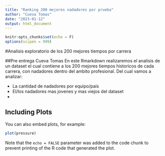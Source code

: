 ```yaml
---
title: "Ranking 200 mejores nadadores por prueba"
author: "Cueva Tomas"
date: "2023-01-12"
output: html_document
---
```


```r
knitr:opts_chunks$set(echo = F)
options(scipen = 999)
```
#Analisis exploratorio de los 200 mejores tiempos por carrera

##Pre entrega Cueva Tomas
En este Rmarkdown realizaremos el analisis de un dataset el cual contiene a los 200 mejores tiempos historicos de cada carrera, con nadadores dentro del ambito profesional.
Del cual vamos a analizar:

* La cantidad de nadadores por equipo/país
* El/los nadadores mas jovenes y mas viejos del dataset
* 



## Including Plots

You can also embed plots, for example:

```r
plot(pressure)
```

Note that the `echo = FALSE` parameter was added to the code chunk to prevent printing of the R code that generated the plot.
